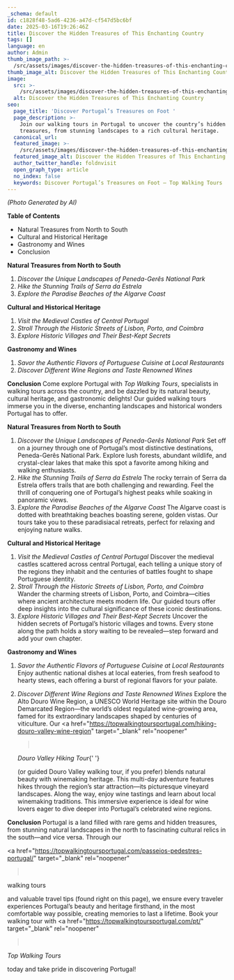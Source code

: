 ```yaml
---
_schema: default
id: c1828f48-5ad6-4236-a47d-cf547d5bc6bf
date: 2025-03-16T19:26:46Z
title: Discover the Hidden Treasures of This Enchanting Country
tags: []
language: en
author: Admin
thumb_image_path: >-
  /src/assets/images/discover-the-hidden-treasures-of-this-enchanting-country.png
thumb_image_alt: Discover the Hidden Treasures of This Enchanting Country
image:
  src: >-
    /src/assets/images/discover-the-hidden-treasures-of-this-enchanting-country.png
  alt: Discover the Hidden Treasures of This Enchanting Country
seo:
  page_title: 'Discover Portugal’s Treasures on Foot '
  page_description: >-
    Join our walking tours in Portugal to uncover the country’s hidden
    treasures, from stunning landscapes to a rich cultural heritage.
  canonical_url:
  featured_image: >-
    /src/assets/images/discover-the-hidden-treasures-of-this-enchanting-country.png
  featured_image_alt: Discover the Hidden Treasures of This Enchanting Country
  author_twitter_handle: foldnvisit
  open_graph_type: article
  no_index: false
  keywords: Discover Portugal’s Treasures on Foot – Top Walking Tours
---
```

*(Photo Generated by AI)*

**Table of Contents**

* Natural Treasures from North to South
* Cultural and Historical Heritage
* Gastronomy and Wines
* Conclusion

**Natural Treasures from North to South**

1. *Discover the Unique Landscapes of Peneda-Gerês National Park*
2. *Hike the Stunning Trails of Serra da Estrela*
3. *Explore the Paradise Beaches of the Algarve Coast*

**Cultural and Historical Heritage**

1. *Visit the Medieval Castles of Central Portugal*
2. *Stroll Through the Historic Streets of Lisbon, Porto, and Coimbra*
3. *Explore Historic Villages and Their Best-Kept Secrets*

**Gastronomy and Wines**

1. *Savor the Authentic Flavors of Portuguese Cuisine at Local Restaurants*
2. *Discover Different Wine Regions and Taste Renowned Wines*

**Conclusion**
Come explore Portugal with *Top Walking Tours*, specialists
in walking tours across the country, and be dazzled by its natural beauty,
cultural heritage, and gastronomic delights! Our guided walking tours immerse
you in the diverse, enchanting landscapes and historical wonders Portugal has to
offer.

**Natural Treasures from North to South**

1. *Discover the Unique Landscapes of Peneda-Gerês National Park*
   Set off
   on a journey through one of Portugal’s most distinctive destinations,
   Peneda-Gerês National Park. Explore lush forests, abundant wildlife, and
   crystal-clear lakes that make this spot a favorite among hiking and walking
   enthusiasts.
2. *Hike the Stunning Trails of Serra da Estrela*
   The rocky terrain of
   Serra da Estrela offers trails that are both challenging and rewarding. Feel
   the thrill of conquering one of Portugal’s highest peaks while soaking in
   panoramic views.
3. *Explore the Paradise Beaches of the Algarve Coast*
   The Algarve coast is
   dotted with breathtaking beaches boasting serene, golden vistas. Our tours
   take you to these paradisiacal retreats, perfect for relaxing and enjoying
   nature walks.

**Cultural and Historical Heritage**

1. *Visit the Medieval Castles of Central Portugal*
   Discover the medieval
   castles scattered across central Portugal, each telling a unique story of the
   regions they inhabit and the centuries of battles fought to shape Portuguese
   identity.
2. *Stroll Through the Historic Streets of Lisbon, Porto, and
   Coimbra*
   Wander the charming streets of Lisbon, Porto, and
   Coimbra—cities where ancient architecture meets modern life. Our guided tours
   offer deep insights into the cultural significance of these iconic
   destinations.
3. *Explore Historic Villages and Their Best-Kept Secrets*
   Uncover the
   hidden secrets of Portugal’s historic villages and towns. Every stone along
   the path holds a story waiting to be revealed—step forward and add your own
   chapter.

**Gastronomy and Wines**

1. *Savor the Authentic Flavors of Portuguese Cuisine at Local
   Restaurants*
   Enjoy authentic national dishes at local eateries, from
   fresh seafood to hearty stews, each offering a burst of regional flavors for
   your palate.
2. *Discover Different Wine Regions and Taste Renowned Wines*
   Explore the
   Alto Douro Wine Region, a UNESCO World Heritage site within the Douro
   Demarcated Region—the world’s oldest regulated wine-growing area, famed for
   its extraordinary landscapes shaped by centuries of viticulture. Our
   &lt;a
   href="https://topwalkingtoursportugal.com/hiking-douro-valley-wine-region"
   target="\_blank"
   rel="noopener"

   > &nbsp;

   *Douro Valley Hiking Tour*{' '}

   (or guided Douro Valley walking tour, if you prefer) blends natural beauty
   with winemaking heritage. This multi-day adventure features hikes through the
   region’s star attraction—its picturesque vineyard landscapes. Along the way,
   enjoy wine tastings and learn about local winemaking traditions. This
   immersive experience is ideal for wine lovers eager to dive deeper into
   Portugal’s celebrated wine regions.

**Conclusion**
Portugal is a land filled with rare gems and hidden
treasures, from stunning natural landscapes in the north to fascinating cultural
relics in the south—and vice versa. Through our

&lt;a
href="https://topwalkingtoursportugal.com/passeios-pedestres-portugal/"
target="\_blank"
rel="noopener"

> &nbsp;

walking tours

and valuable travel tips (found right on this page), we ensure every traveler
experiences Portugal’s beauty and heritage firsthand, in the most comfortable
way possible, creating memories to last a lifetime. Book your walking tour with
&lt;a
href="https://topwalkingtoursportugal.com/pt/"
target="\_blank"
rel="noopener"

> &nbsp;

*Top Walking Tours*

today and take pride in discovering Portugal!